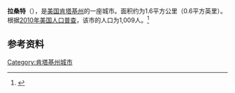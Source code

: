 {{Infobox City 
|chinese_name = 拉桑特
|official_name = La Center
|image_flag = 
|image_seal = 
|image_skyline = 
|image_map = KYMap-doton-LaCenter.PNG
|map_caption =
|subdivision_type = [[國家|國家]]
|subdivision_name = {{USA}}
|leader_title = 
|leader_name = 
|subdivision_type1 = [[美國行政區劃|州]]
|subdivision_name1 = [[肯塔基州|肯塔基州]]
|subdivision_type2 = [[肯塔基州行政区划|县]]
|subdivision_name2 = Ballard
|found_date = 
|area_total = 1.6
|area_land = 
|area_water = 
|population_as_of = 2010
|population_total = 1,009
|population_density = 
|timezone = 
|utc_offset = 
|timezone_DST = 
|utc_offset_DST = 
}}

'''拉桑特'''（{{lang-en|La Center}}），是[[美国|美国]][[肯塔基州|肯塔基州]]的一座城市。面积约为1.6平方公里（0.6平方英里）。根据[[2010年美国人口普查|2010年美国人口普查]]，该市的人口为1,009人。<ref name=census>{{cite web |url = http://www.census.gov/prod/www/abs/decennial/ |title = Census of Population and Housing |publisher = U.S. Census Bureau |accessdate = November 18, 2011 |archive-url = https://web.archive.org/web/20060208103743/http://www.census.gov/prod/www/abs/decennial/ |archive-date = 2006-02-08 |dead-url = yes }}</ref>

== 参考资料 ==
{{reflist}}

[[Category:肯塔基州城市|Category:肯塔基州城市]]


{{Kentucky-stub}}